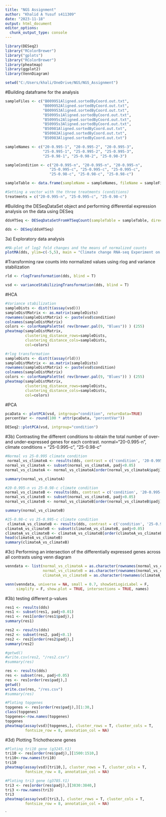 ---
title: "NGS Assignment"
author: "Khalid A Yusuf s411309"
date: "2023-11-18"
output: html_document
editor_options: 
  chunk_output_type: console
---

```{r}
library(DESeq2)
library("RColorBrewer")
library("gplots")
library("RColorBrewer")
library(pheatmap)
library(ggplot2)
library(VennDiagram)
```

```{r}
setwd("C:/Users/khali/OneDrive/NGS/NGS_Assignment")
```
#Building dataframe for the analysis
```{r}
sampleFiles <- c("B009951Aligned.sortedByCoord.out.txt",
                 "B009952Aligned.sortedByCoord.out.txt",
                 "B009953Aligned.sortedByCoord.out.txt",
                 "B50995s1Aligned.sortedByCoord.out.txt",
                 "B50995s2Aligned.sortedByCoord.out.txt",
                 "B50995s3Aligned.sortedByCoord.out.txt",
                 "B50981Aligned.sortedByCoord.out.txt",
                 "B50982Aligned.sortedByCoord.out.txt",
                 "B50983Aligned.sortedByCoord.out.txt")

sampleNames <- c("20-0.995-1", "20-0.995-2", "20-0.995-3",
                 "25-0.995-1", "25-0.995-2", "25-0.995-3",
                 "25-0.98-1", "25-0.98-2", "25-0.98-3")

sampleCondition <- c("20-0.995-n", "20-0.995-n", "20-0.995-n",
                    "25-0.995-c", "25-0.995-c", "25-0.995-c",
                    "25-0.98-c", "25-0.98-c", "25-0.98-c")

sampleTable <- data.frame(sampleName = sampleNames, fileName = sampleFiles, condition = sampleCondition)

#Setting a vector with the three treatments (conditions)
treatments = c("20-0.995-n", "25-0.995-c", "25-0.98-c")
```

#Building the DESeqDataSet object and performing differential expression analysis on the data using DESeq
```{r}
ddsHTSeq <- DESeqDataSetFromHTSeqCount(sampleTable = sampleTable, directory = "C:/Users/khali/OneDrive/NGS/NGS_Assignment", design = ~ condition)

dds <- DESeq(ddsHTSeq)
```

3a) Exploratory data analysis
```{r}
#MA-plot of log2 fold changes and the means of normalized counts 
plotMA(dds, ylim=c(-5,5), main = "Climate change RNA-seq Experiment on F. langsethiae")
```
#Transforming raw counts into normalized values using rlog and variance stabilization
```{r}
rld <- rlogTransformation(dds, blind = T)

vsd <- varianceStabilizingTransformation(dds, blind = T)
```
#HCA
```{r}

#Variance stabilization
sampleDists <- dist(t(assay(vsd)))
sampleDistMatrix <- as.matrix(sampleDists)
rownames(sampleDistMatrix) <- paste(vsd$condition)
colnames(sampleDistMatrix)
colors <- colorRampPalette( rev(brewer.pal(9, "Blues")) ) (255)
pheatmap(sampleDistMatrix,
         clustering_distance_rows=sampleDists,
         clustering_distance_cols=sampleDists,
         col=colors)

#rlog transformation
sampleDists <- dist(t(assay(rld)))
sampleDistMatrix <- as.matrix(sampleDists)
rownames(sampleDistMatrix) <- paste(vsd$condition)
colnames(sampleDistMatrix)
colors <- colorRampPalette( rev(brewer.pal(9, "Blues")) ) (255)
pheatmap(sampleDistMatrix,
         clustering_distance_rows=sampleDists,
         clustering_distance_cols=sampleDists,
         col=colors)
```
#PCA
```{r}
pcaData <- plotPCA(vsd, intgroup="condition", returnData=TRUE)
percentVar <- round(100 * attr(pcaData, "percentVar"))

DESeq2::plotPCA(vsd, intgroup="condition")
```
#3b) Contrasting the different conditions to obtain the total number of over- and under-expressed genes for each contrast. normal="20-0.995-n", climate conditions = "25-0.995-c", "25-0.98-c"
```{r}
#Normal vs 25-0.995 climate condition
 normal_vs_climateA <- results(dds, contrast = c('condition', '20-0.995-n', '25-0.995-c'), alpha = 0.05, lfcThreshold = 0)
normal_vs_climateA <- subset(normal_vs_climateA, padj<0.05)
normal_vs_climateA <- normal_vs_climateA[order(normal_vs_climateA$padj),]

summary(normal_vs_climateA)

```

```{r}
#20-0.995-n vs 25-0.98-c climate condition
normal_vs_climateB <- results(dds, contrast = c('condition', '20-0.995-n', '25-0.98-c'), alpha = 0.05, lfcThreshold = 0)
normal_vs_climateB <- subset(normal_vs_climateB, padj<0.05)
normal_vs_climateB <- normal_vs_climateB[order(normal_vs_climateB$padj),]

summary(normal_vs_climateB)

```

```{r}
#25-0.98-c vs 25-0.995-c climate condition
 climateA_vs_climateB <- results(dds, contrast = c('condition', '25-0.995-c', '25-0.98-c'), alpha = 0.05, lfcThreshold = 0)
climateA_vs_climateB <- subset(climateA_vs_climateB, padj<0.05)
climateA_vs_climateB <- climateA_vs_climateB[order(climateA_vs_climateB$padj),]
head(climateA_vs_climateB)
summary(climateA_vs_climateB)

```

#3c) Performing an intersection of the differentially expressed genes across all contrasts using venn diagram
```{r}

venndata <- list(normal_vs_climateA = as.character(rownames(normal_vs_climateA)),
                 normal_vs_climateB = as.character(rownames(normal_vs_climateB)),
                 climateA_vs_climateB = as.character(rownames(climateA_vs_climateB)))

venn(venndata, universe = NA, small = 0.7, showSetLogicLabel = F,
     simplify = F, show.plot = TRUE, intersections = TRUE, names)

```

#3b) testing different p-values
```{r}
res1 <- results(dds)
res1 <- subset(res1, padj<0.01)
res1 <- res1[order(res1$padj),]
summary(res1)

res2 <- results(dds)
res2 <- subset(res2, padj<0.1)
res2 <- res2[order(res2$padj),]
summary(res2)

#getwd()
#write.csv(res2, "/res2.csv")
#summary(res)

```

```{r}
res <- results(dds)
res <- subset(res, padj<0.05)
res <- res[order(res$padj),]
getwd()
write.csv(res, "/res.csv")
#summary(res)

#Ploting topgenes
topgenes <- res[order(res$padj),][1:30,]
class(topgenes)
topgenes<-row.names(topgenes)
topgenes
pheatmap(assay(vsd)[topgenes,], cluster_rows = T, cluster_cols = T,
         fontsize_row = 8, annotation_col = NA)
```

#3d) Plotting Trichothecene genes
```{r}
#Ploting tri10 gene (g3245.t1)
tri10 <- res[order(res$padj),][1500:1510,]
tri10<-row.names(tri10)
tri10
pheatmap(assay(vsd)[tri10,], cluster_rows = T, cluster_cols = T,
         fontsize_row = 8, annotation_col = NA)
```

```{r}
#Ploting tri3 gene (g3785.t1)
tri3 <- res[order(res$padj),][3830:3840,]
tri3 <-row.names(tri3)
tri3
pheatmap(assay(vsd)[tri3,], cluster_rows = T, cluster_cols = T,
         fontsize_row = 8, annotation_col = NA)

```

`

